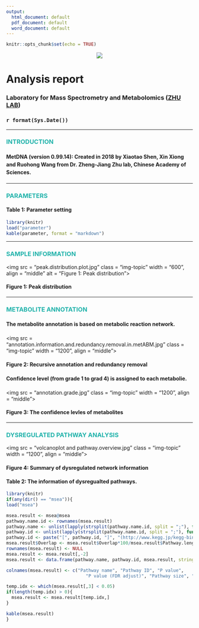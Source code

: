```yaml
---
output:
  html_document: default
  pdf_document: default
  word_document: default
---
```


```r
knitr::opts_chunk$set(echo = TRUE)
```

<center>![](MetDNA.logo.png)</center>

<h1>**Analysis report**</h1>
<h3>Laboratory for Mass Spectrometry and Metabolomics ([ZHU LAB](http://www.zhulab.cn/))</h3>
<h3>`r format(Sys.Date())`</h3>

---

### **<font color = "lightseagreen">INTRODUCTION</font>**

<h4> <p style="line-height:1.5em;">**MetDNA (version 0.99.14)**: Created in 2018 by Xiaotao Shen, Xin Xiong and Ruohong Wang from Dr. Zheng-Jiang Zhu lab, Chinese Academy of Sciences.</p> </h4>

---

### **<font color = "lightseagreen">PARAMETERS</font>**

#### **Table 1: Parameter setting**

```r
library(knitr)
load("parameter")
kable(parameter, format = "markdown")
```

---

### **<font color = "lightseagreen">SAMPLE INFORMATION</font>**

<img src = "peak.distribution.plot.jpg" class = "img-topic" width = "600", align = "middle" alt = "Figure 1: Peak distribution">

#### **Figure 1: Peak distribution**

---

### **<font color = "lightseagreen">METABOLITE ANNOTATION</font>**

<h4> <p style="line-height:1.5em;">The metabolite annotation is based on metabolic reaction network. </p> </h4>

<img src = "annotation.information.and.redundancy.removal.in.metABM.jpg" class = "img-topic" width = "1200", align = "middle">

#### **Figure 2: Recursive annotation and redundancy removal**

<h4> <p style="line-height:1.5em;">Confidence level (from grade 1 to grad 4) is assigned to each metabolie.</p> </h4>

<img src = "annotation.grade.jpg" class = "img-topic" width = "1200", align = "middle">

#### **Figure 3: The confidence levles of metabolites**


---

### **<font color = "lightseagreen">DYSREGULATED PATHWAY ANALYSIS</font>** 

<img src = "volcanoplot and pathway.overview.jpg" class = "img-topic" width = "1200", align = "middle">

#### **Figure 4: Summary of dysregulated network information**

#### **Table 2: The information of dysregualted pathways.** 

```r
library(knitr)
if(any(dir() == "msea")){
load("msea")  

msea.result <- msea@msea
pathway.name.id <- rownames(msea.result)
pathway.name <- unlist(lapply(strsplit(pathway.name.id, split = ";"), function(x) x[1]))
pathway.id <- unlist(lapply(strsplit(pathway.name.id, split = ";"), function(x) x[2]))
pathway.id <- paste("[", pathway.id, "]", "(http://www.kegg.jp/kegg-bin/show_pathway?", pathway.id, ")", sep = "")
msea.result$Overlap <- msea.result$Overlap*100/msea.result$Pathway.length
rownames(msea.result) <- NULL
msea.result <- msea.result[,-2]
msea.result <- data.frame(pathway.name, pathway.id, msea.result, stringsAsFactors = FALSE)

colnames(msea.result) <- c("Pathway name", "Pathway ID", "P value",
                              "P value (FDR adjust)", "Pathway size", "Overlap (%)")

temp.idx <- which(msea.result[,3] < 0.05)
if(length(temp.idx) > 0){
  msea.result <- msea.result[temp.idx,]
}

kable(msea.result)
}
```

